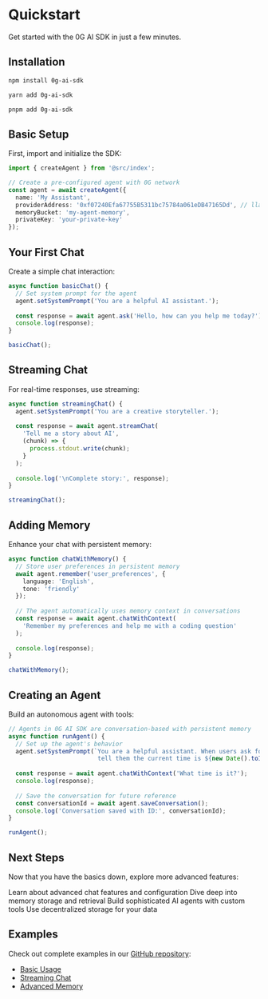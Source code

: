 # Quickstart

Get started with the 0G AI SDK in just a few minutes.

## Installation

<CodeGroup>

```bash npm
npm install 0g-ai-sdk
```

```bash yarn
yarn add 0g-ai-sdk
```

```bash pnpm
pnpm add 0g-ai-sdk
```

</CodeGroup>

## Basic Setup

First, import and initialize the SDK:

```typescript
import { createAgent } from '@src/index';

// Create a pre-configured agent with 0G network
const agent = await createAgent({
  name: 'My Assistant',
  providerAddress: '0xf07240Efa67755B5311bc75784a061eDB47165Dd', // llama-3.3-70b-instruct
  memoryBucket: 'my-agent-memory',
  privateKey: 'your-private-key'
});
```

## Your First Chat

Create a simple chat interaction:

```typescript
async function basicChat() {
  // Set system prompt for the agent
  agent.setSystemPrompt('You are a helpful AI assistant.');
  
  const response = await agent.ask('Hello, how can you help me today?');
  console.log(response);
}

basicChat();
```

## Streaming Chat

For real-time responses, use streaming:

```typescript
async function streamingChat() {
  agent.setSystemPrompt('You are a creative storyteller.');
  
  const response = await agent.streamChat(
    'Tell me a story about AI',
    (chunk) => {
      process.stdout.write(chunk);
    }
  );
  
  console.log('\nComplete story:', response);
}

streamingChat();
```

## Adding Memory

Enhance your chat with persistent memory:

```typescript
async function chatWithMemory() {
  // Store user preferences in persistent memory
  await agent.remember('user_preferences', {
    language: 'English',
    tone: 'friendly'
  });
  
  // The agent automatically uses memory context in conversations
  const response = await agent.chatWithContext(
    'Remember my preferences and help me with a coding question'
  );
  
  console.log(response);
}

chatWithMemory();
```

## Creating an Agent

Build an autonomous agent with tools:

```typescript
// Agents in 0G AI SDK are conversation-based with persistent memory
async function runAgent() {
  // Set up the agent's behavior
  agent.setSystemPrompt(`You are a helpful assistant. When users ask for the time, 
                         tell them the current time is ${new Date().toISOString()}`);
  
  const response = await agent.chatWithContext('What time is it?');
  console.log(response);
  
  // Save the conversation for future reference
  const conversationId = await agent.saveConversation();
  console.log('Conversation saved with ID:', conversationId);
}

runAgent();
```

## Next Steps

Now that you have the basics down, explore more advanced features:

<CardGroup cols={2}>
  <Card
    title="Chat API"
    icon="comments"
    href="/essentials/chat"
  >
    Learn about advanced chat features and configuration
  </Card>
  <Card
    title="Memory System"
    icon="brain"
    href="/essentials/memory"
  >
    Dive deep into memory storage and retrieval
  </Card>
  <Card
    title="Agent Framework"
    icon="robot"
    href="/essentials/agents"
  >
    Build sophisticated AI agents with custom tools
  </Card>
  <Card
    title="Storage Integration"
    icon="database"
    href="/essentials/storage"
  >
    Use decentralized storage for your data
  </Card>
</CardGroup>

## Examples

Check out complete examples in our [GitHub repository](https://github.com/0glabs/0g-ai-sdk/tree/main/examples):

- [Basic Usage](https://github.com/0glabs/0g-ai-sdk/blob/main/examples/basic-usage.ts)
- [Streaming Chat](https://github.com/0glabs/0g-ai-sdk/blob/main/examples/streaming-chat.ts)
- [Advanced Memory](https://github.com/0glabs/0g-ai-sdk/blob/main/examples/advanced-memory.ts)
